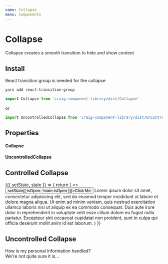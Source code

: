```yaml
---
name: Collapse
menu: Components
---
```



# Collapse

Collapse creates a smooth transition to hide and show content

## Install

React transition group is needed for the collapse

```bash
yarn add react-transition-group
```

```javascript
import Collapse from 'craig-component-library/dist/Collapse'
```
or
```javascript
import UncontrolledCollapse from 'craig-component-library/dist/UncontrolledCollapse'
```

## Properties

#### Collapse

<PropsTable of={Collapse} />

#### UncontrolledCollapse
<PropsTable of={UncontrolledCollapse} />


## Controlled Collapse

<Playground>
  <Component
    initialState={{
      isOpen: false
    }}
  >
    {({ setState, state }) => {
      return (
        <>
          <Button onClick={() => setState({ isOpen: !state.isOpen })}>Click Me</Button>
          <Collapse isOpen={state.isOpen}>
            Lorem ipsum dolor sit amet, consectetur adipisicing elit, sed do eiusmod tempor incididunt ut labore et dolore magna aliqua. Ut enim ad minim veniam, quis nostrud exercitation ullamco laboris nisi ut aliquip ex ea commodo consequat. Duis aute irure dolor in reprehenderit in voluptate velit esse cillum dolore eu fugiat nulla pariatur. Excepteur sint occaecat cupidatat non proident, sunt in culpa qui officia deserunt mollit anim id est laborum.
          </Collapse>
        </>
      )
    }}
  </Component>
</Playground>

## Uncontrolled Collapse

<Playground>
  <div>
    <div id="faq-1" className="faq-question">
      <span className="faq-text">
        How is my personal information handled?
      </span>
      <DownCaret
        fillColor="#fff"
      />
    </div>
    <UncontrolledCollapse toggler="#faq-1" style={{ marginTop: '20px' }}>
      We're not quite sure it is...
    </UncontrolledCollapse>
  </div>
</Playground>
